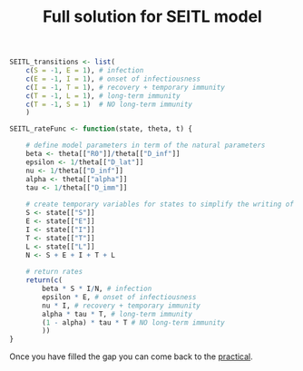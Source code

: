 % Full solution for SEITL model

```r

SEITL_transitions <- list(
	c(S = -1, E = 1), # infection
	c(E = -1, I = 1), # onset of infectiousness
	c(I = -1, T = 1), # recovery + temporary immunity
	c(T = -1, L = 1), # long-term immunity
	c(T = -1, S = 1)  # NO long-term immunity
	)

SEITL_rateFunc <- function(state, theta, t) {

	# define model parameters in term of the natural parameters
	beta <- theta[["R0"]]/theta[["D_inf"]]
	epsilon <- 1/theta[["D_lat"]]
	nu <- 1/theta[["D_inf"]]
	alpha <- theta[["alpha"]]
	tau <- 1/theta[["D_imm"]]
	
	# create temporary variables for states to simplify the writing of the rates below
	S <- state[["S"]]
	E <- state[["E"]]
	I <- state[["I"]]
	T <- state[["T"]]
	L <- state[["L"]]
	N <- S + E + I + T + L
	
	# return rates
	return(c(
		beta * S * I/N, # infection
		epsilon * E, # onset of infectiousness
		nu * I, # recovery + temporary immunity
		alpha * tau * T, # long-term immunity
		(1 - alpha) * tau * T # NO long-term immunity
		))
}

```

Once you have filled the gap you can come back to the [practical](code_sto_model.html#simulate-plot-stochastic-epidemics).